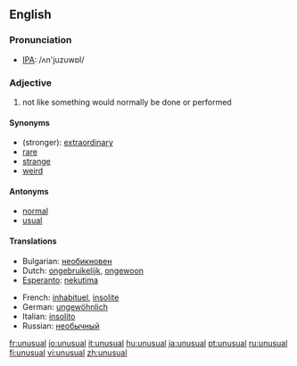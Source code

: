 ==English==

=== Pronunciation ===
*[[w:IPA|IPA]]: /ʌn'juzuwɒl/

===Adjective===
{{en-adj-more-most}}

# not like something would normally be done or performed

====Synonyms====
*(stronger): [[extraordinary]]
*[[rare]]
*[[strange]]
*[[weird]]

====Antonyms====
*[[normal]]
*[[usual]]

====Translations====
{{top}}
*Bulgarian: [[необикновен]]
*Dutch: [[ongebruikelijk]], [[ongewoon]]
*[[Esperanto]]: [[nekutima]]
{{mid}}
*French: [[inhabituel]], [[insolite]]
*German: [[ungewöhnlich]]
*Italian: [[insolito]]
*Russian: [[необычный]]
{{bottom}}

[[fr:unusual]]
[[io:unusual]]
[[it:unusual]]
[[hu:unusual]]
[[ja:unusual]]
[[pt:unusual]]
[[ru:unusual]]
[[fi:unusual]]
[[vi:unusual]]
[[zh:unusual]]
